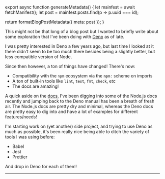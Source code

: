 

export async function generateMetadata() {
  let mainfest = await fetchManifest();
  let post = mainfest.posts.find(p => p.uuid === id);

  return formatBlogPostMetadata({ meta: post });
}

<BlogPage id={id}>

This might not be that long of a blog post but I wanted to briefly write about
some exploration that I've been doing with [Deno](https://deno.land/) as of
late.

I was pretty interested in Deno a few years ago, but last time I looked at it
there didn't seem to be too much there besides being a slightly better, but less
compatible version of Node.

Since then however, a ton of things have changed! There's now:

- Compatibility with the `npm` ecosystem via the `npm:` scheme on imports
- A ton of built-in tools like `lint`, `test`, `fmt`, `check`, etc
- The docs are amazing!

A quick aside on the [docs](https://deno.land/manual@v1.35.0/introduction), I've
been digging into some of the Node.js docs recently and jumping back to the Deno
manual has been a breath of fresh air. The Node.js docs are pretty dry and
minimal, whereas the Deno docs are pretty easy to dig into and have a lot of
examples for different features/needs!

I'm starting work on (yet another) side project, and trying to use Deno as much
as possible, it's been really nice being able to ditch the variety of tools I
was using before:

- Babel
- Jest
- Prettier

And drop in Deno for each of them!

---


</BlogPage>